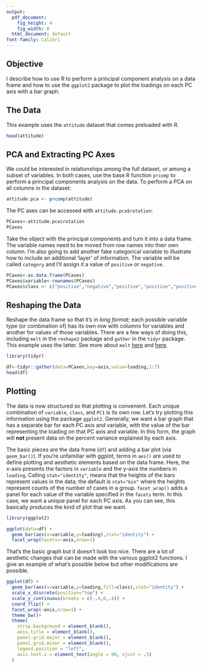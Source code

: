 ```yaml
---
output:
  pdf_document:
    fig_height: 4
    fig_width: 8
  html_document: default
font-family: Calibri
---
```


## Objective
I describe how to use R to perform a principal component analysis on a data frame and how to use the `ggplot2` package to plot the loadings on each PC axis with a bar graph.

## The Data
This example uses the `attitude` dataset that comes preloaded with R.

```r
head(attitude)
```

## PCA and Extracting PC Axes
We could be interested in relationships among the full dataset, or among a subset of variables. In both cases, use the base R function `prcomp` to perform a principal components analysis on the data. To perform a PCA on all columns in the dataset:

```r
attitude.pca <- prcomp(attitude)
```

The PC axes can be accessed with `attitude.pca$rotation`:

```r
PCaxes<-attitude.pca$rotation
PCaxes
```

Take the object with the principal components and turn it into a data frame. The variable names need to be moved from row names into their own column. I'm also going to add another fake categorical variable to illustrate how to include an additional 'layer' of information. The variable will be called `category` and I'll assign it a value of `positive` or `negative`.

```r
PCaxes<-as.data.frame(PCaxes)
PCaxes$variable<-rownames(PCaxes)
PCaxes$class <- c("positive","negative","positive","positive","positive","negative","positive")
```


## Reshaping the Data
Reshape the data frame so that it's in _long format_; each possible variable type (or combination of) has its own row with columns for variables and another for values of those variables. There are a few ways of doing this, including `melt` in the `reshape2` package and `gather` in the `tidyr` package. This example uses the latter. See more about `melt` [here](http://seananderson.ca/2013/10/19/reshape.html) and [here](http://www.cookbook-r.com/Manipulating_data/Converting_data_between_wide_and_long_format/). 

```r
library(tidyr)

df<-tidyr::gather(data=PCaxes,key=axis,value=loading,1:7)
head(df)
```

## Plotting
The data is now structured so that plotting is convenient. Each unique combination of `variable`, `class`, and `PC1` is its own row. Let's try plotting this information using the package `ggplot2`. Generally, we want a bar graph that has a separate bar for each PC axis and variable, with the value of the bar representing the loading on that PC axis and variable. In this form, the graph will __not__ present data on the percent variance explained by each axis.

The basic pieces are the data frame (`df`) and adding a bar plot (via `geom_bar()`). If you're unfamiliar with ggplot, terms in `aes()` are used to define plotting and aesthetic elements based on the data frame. Here, the x-axis presents the factors in `variable` and the y-axis the numbers in `loading`. Calling `stat="identity"`, means that the heights of the bars represent values in the data; the default is `stat="bin"` where the heights represent counts of the number of cases in a group. `facet_wrap()` adds a panel for each value of the variable specified in the `facets` term. In this case, we want a unique panel for each PC axis. As you can see, this basically produces the kind of plot that we want. 

```r
library(ggplot2)

ggplot(data=df) +
  geom_bar(aes(x=variable,y=loading),stat="identity") +
  facet_wrap(facets=~axis,nrow=1)
```

That's the basic graph but it doesn't look too nice. There are a lot of aesthetic changes that can be made with the various ggplot2 functions. I give an example of what's possible below but other modifications are possible. 

```r
ggplot(df) +
  geom_bar(aes(x=variable,y=loading,fill=class),stat="identity") +
  scale_x_discrete(position="top") +
  scale_y_continuous(breaks = c(-.4,0,.4)) +
  coord_flip() +
  facet_wrap(~axis,nrow=1) +
  theme_bw()+
  theme(
    strip.background = element_blank(),
    axis.title = element_blank(),
    panel.grid.major = element_blank(),
    panel.grid.minor = element_blank(),
    legend.position = "left",
    axis.text.x = element_text(angle = 90, vjust = .5)
  )
```